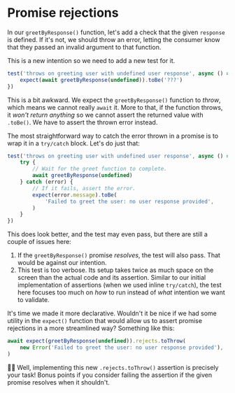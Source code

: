# Promise rejections

In our `greetByResponse()` function, let's add a check that the given `response` is defined. If it's not, we should throw an error, letting the consumer know that they passed an invalid argument to that function.

<CodeFile file="greet.js" range="7-14" highlight="8-10" />

This is a new intention so we need to add a new test for it.

```js
test('throws on greeting user with undefined user response', async () => {
	expect(await greetByResponse(undefined)).toBe('???')
})
```

This is a bit awkward. We expect the `greetByResponse()` function to _throw_, which means we cannot really `await` it. More to that, if the function throws, it _won't return anything_ so we cannot assert the returned value with `.toBe()`. We have to assert the thrown error instead.

The most straightforward way to catch the error thrown in a promise is to wrap it in a `try/catch` block. Let's do just that:

```js lines=7-9
test('throws on greeting user with undefined user response', async () => {
	try {
		// Wait for the greet function to complete.
		await greetByResponse(undefined)
	} catch (error) {
		// If it fails, assert the error.
		expect(error.message).toBe(
			'Failed to greet the user: no user response provided',
		)
	}
})
```

This does look better, and the test may even pass, but there are still a couple of issues here:

1. If the `greetByResponse()` promise _resolves_, the test will also pass. That would be against our intention.
1. This test is too verbose. Its setup takes twice as much space on the screen than the actual code and its assertion. Similar to our initial implementation of assertions (when we used inline `try/catch`), the test here focuses too much on _how_ to run instead of _what_ intention we want to validate.

It's time we made it more declarative. Wouldn't it be nice if we had some utility in the `expect()` function that would allow us to assert promise rejections in a more streamlined way? Something like this:

```js
await expect(greetByResponse(undefined)).rejects.toThrow(
	new Error('Failed to greet the user: no user response provided'),
)
```

👨‍💼 Well, implementing this new `.rejects.toThrow()` assertion is precisely your task! Bonus points if you consider failing the assertion if the given promise resolves when it shouldn't.
